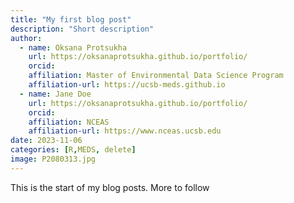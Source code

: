 ```yaml
---
title: "My first blog post"
description: "Short description"
author: 
  - name: Oksana Protsukha
    url: https://oksanaprotsukha.github.io/portfolio/
    orcid: 
    affiliation: Master of Environmental Data Science Program
    affiliation-url: https://ucsb-meds.github.io
  - name: Jane Doe
    url: https://oksanaprotsukha.github.io/portfolio/
    orcid: 
    affiliation: NCEAS
    affiliation-url: https://www.nceas.ucsb.edu
date: 2023-11-06
categories: [R,MEDS, delete]
image: P2080313.jpg
---
```


This is the start of my blog posts. More to follow
